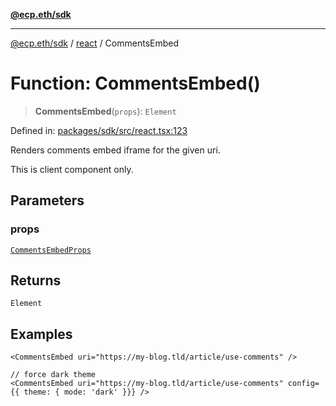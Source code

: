 [**@ecp.eth/sdk**](/sdk-reference/index.mdx)

***

[@ecp.eth/sdk](/sdk-reference/index.mdx) / [react](/sdk-reference/react/index.mdx) / CommentsEmbed

# Function: CommentsEmbed()

> **CommentsEmbed**(`props`): `Element`

Defined in: [packages/sdk/src/react.tsx:123](https://github.com/ecp-eth/comments-monorepo/blob/main/packages/sdk/src/react.tsx#L123)

Renders comments embed iframe for the given uri.

This is client component only.

## Parameters

### props

[`CommentsEmbedProps`](/sdk-reference/react/type-aliases/CommentsEmbedProps.mdx)

## Returns

`Element`

## Examples

```tsx
<CommentsEmbed uri="https://my-blog.tld/article/use-comments" />
```

```tsx
// force dark theme
<CommentsEmbed uri="https://my-blog.tld/article/use-comments" config={{ theme: { mode: 'dark' }}} />
```
